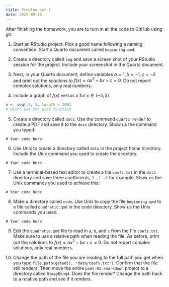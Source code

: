 ```yaml
---
title: Problem set 1 
date: 2025-09-10
---
```


After finishing the homework, you are to turn in all the code to GitHub using git.

1. Start an RStudio project. Pick a good name following a naming convention. Start a Quarto document called `beginning.qmd`.

2. Create a directory called `img` and save a screen shot of your RStudio session for the project. Include your screenshot in the Quarto document.

3. Next, in your Quarto document, define variables $a=1, b=-1, c=-2$ and print out the solutions to $f(x) = ax^2+bx+c=0$. Do not report complex solutions, only real numbers. 

4. Include a graph of $f(x)$ versus $x$ for $x \in (-5,5)$.

```r
x <- seq(-5, 5, length = 100)
# Hint: Use the plot function
```

5. Create a directory called `docs`. Use the command `quarto render` to create a PDF and save it to the `docs` directory. Show us the command you typed:

```
# Your code here
```

6. Use Unix to create a directory called `data` in the project home directory. Include the Unix command you used to create the directory.

```
# Your code here
```

7. Use a terminal-based text editor to create a file `coefs.txt` in the `data` directory and save three coefficients, `1 -1 -2` for example. Show us the Unix commands you used to achieve this:

```
# Your code here
```

8. Make a directory called `code`. Use Unix to copy the file `beginning.qmd` to a file called `quadratic.qmd` in the code directory. Show us the Unix commands you used.

```
# Your code here
```

9. Edit the `quadratic.qmd` file to read in `a`, `b`, and `c` from the file `coefs.txt`. Make sure to use a relative path when reading the file. As before, print out the solutions to $f(x) = ax^2+bx+c=0$. Do not report complex solutions, only real numbers. 

10. Change the path of the file you are reading to the full path you get when you type `file.path(getwd(), "data/coefs.txt")`. Confirm that the file still renders. Then move the entire `pset-01-rmarkdown` project to a directory called `RtmpyDknq4`.  Does the file render? Change the path back to a relative path and see if it renders.



